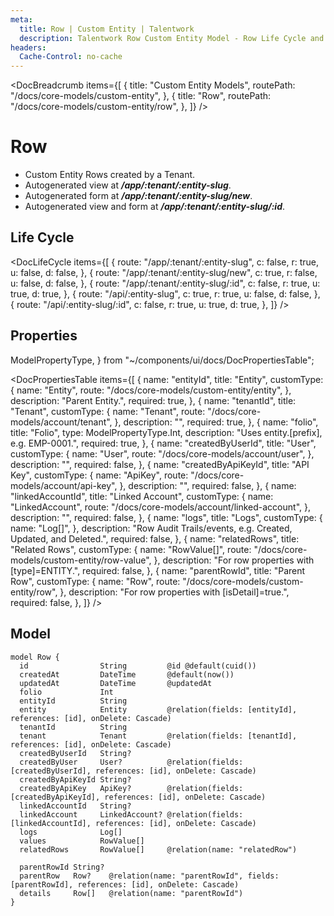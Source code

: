```yaml
---
meta:
  title: Row | Custom Entity | Talentwork
  description: Talentwork Row Custom Entity Model - Row Life Cycle and Properties. Tenant, Folio, Entity, Created by User, Logs, and more properties.
headers:
  Cache-Control: no-cache
---
```



<DocBreadcrumb
  items={[
    {
      title: "Custom Entity Models",
      routePath: "/docs/core-models/custom-entity",
    },
    {
      title: "Row",
      routePath: "/docs/core-models/custom-entity/row",
    },
  ]}
/>

# Row

- Custom Entity Rows created by a Tenant.
- Autogenerated view at **_/app/:tenant/:entity-slug_**.
- Autogenerated form at **_/app/:tenant/:entity-slug/new_**.
- Autogenerated view and form at **_/app/:tenant/:entity-slug/:id_**.

## Life Cycle


<DocLifeCycle
  items={[
    {
      route: "/app/:tenant/:entity-slug",
      c: false,
      r: true,
      u: false,
      d: false,
    },
    {
      route: "/app/:tenant/:entity-slug/new",
      c: true,
      r: false,
      u: false,
      d: false,
    },
    {
      route: "/app/:tenant/:entity-slug/:id",
      c: false,
      r: true,
      u: true,
      d: true,
    },
    {
      route: "/api/:entity-slug",
      c: true,
      r: true,
      u: false,
      d: false,
    },
    {
      route: "/api/:entity-slug/:id",
      c: false,
      r: true,
      u: true,
      d: true,
    },
  ]}
/>

## Properties

  ModelPropertyType,
} from "~/components/ui/docs/DocPropertiesTable";

<DocPropertiesTable
  items={[
    {
      name: "entityId",
      title: "Entity",
      customType: {
        name: "Entity",
        route: "/docs/core-models/custom-entity/entity",
      },
      description: "Parent Entity.",
      required: true,
    },
    {
      name: "tenantId",
      title: "Tenant",
      customType: {
        name: "Tenant",
        route: "/docs/core-models/account/tenant",
      },
      description: "",
      required: true,
    },
    {
      name: "folio",
      title: "Folio",
      type: ModelPropertyType.Int,
      description: "Uses entity.[prefix], e.g. EMP-0001.",
      required: true,
    },
    {
      name: "createdByUserId",
      title: "User",
      customType: {
        name: "User",
        route: "/docs/core-models/account/user",
      },
      description: "",
      required: false,
    },
    {
      name: "createdByApiKeyId",
      title: "API Key",
      customType: {
        name: "ApiKey",
        route: "/docs/core-models/account/api-key",
      },
      description: "",
      required: false,
    },
    {
      name: "linkedAccountId",
      title: "Linked Account",
      customType: {
        name: "LinkedAccount",
        route: "/docs/core-models/account/linked-account",
      },
      description: "",
      required: false,
    },
    {
      name: "logs",
      title: "Logs",
      customType: {
        name: "Log[]",
      },
      description:
        "Row Audit Trails/events, e.g. Created, Updated, and Deleted.",
      required: false,
    },
    {
      name: "relatedRows",
      title: "Related Rows",
      customType: {
        name: "RowValue[]",
        route: "/docs/core-models/custom-entity/row-value",
      },
      description: "For row properties with [type]=ENTITY.",
      required: false,
    },
    {
      name: "parentRowId",
      title: "Parent Row",
      customType: {
        name: "Row",
        route: "/docs/core-models/custom-entity/row",
      },
      description:
        "For row properties with [isDetail]=true.",
      required: false,
    },
  ]}
/>

## Model

```
model Row {
  id                String         @id @default(cuid())
  createdAt         DateTime       @default(now())
  updatedAt         DateTime       @updatedAt
  folio             Int
  entityId          String
  entity            Entity         @relation(fields: [entityId], references: [id], onDelete: Cascade)
  tenantId          String
  tenant            Tenant         @relation(fields: [tenantId], references: [id], onDelete: Cascade)
  createdByUserId   String?
  createdByUser     User?          @relation(fields: [createdByUserId], references: [id], onDelete: Cascade)
  createdByApiKeyId String?
  createdByApiKey   ApiKey?        @relation(fields: [createdByApiKeyId], references: [id], onDelete: Cascade)
  linkedAccountId   String?
  linkedAccount     LinkedAccount? @relation(fields: [linkedAccountId], references: [id], onDelete: Cascade)
  logs              Log[]
  values            RowValue[]
  relatedRows       RowValue[]     @relation(name: "relatedRow")

  parentRowId String?
  parentRow   Row?    @relation(name: "parentRowId", fields: [parentRowId], references: [id], onDelete: Cascade)
  details     Row[]   @relation(name: "parentRowId")
}
```

